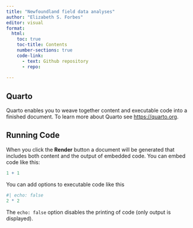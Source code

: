 ```yaml
---
title: "Newfoundland field data analyses"
author: "Elizabeth S. Forbes"
editor: visual
format:
  html:
    toc: true
    toc-title: Contents
    number-sections: true
    code-link:
      - text: Github repository
      - repo: 
    
---
```


## Quarto

Quarto enables you to weave together content and executable code into a finished document. To learn more about Quarto see <https://quarto.org>.

## Running Code

When you click the **Render** button a document will be generated that includes both content and the output of embedded code. You can embed code like this:

```r
1 + 1
```

You can add options to executable code like this

```r
#| echo: false
2 * 2
```

The `echo: false` option disables the printing of code (only output is displayed).
